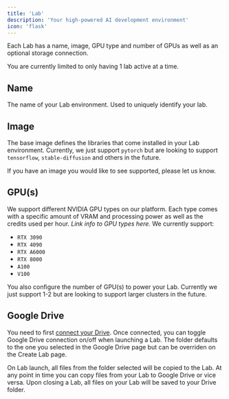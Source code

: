 ```yaml
---
title: 'Lab'
description: 'Your high-powered AI development environment'
icon: 'flask'
---
```


Each Lab has a name, image, GPU type and number of GPUs as well as an optional storage connection.

<Note>You are currently limited to only having 1 lab active at a time.</Note>

## Name

The name of your Lab environment. Used to uniquely identify your lab. 

## Image

The base image defines the libraries that come installed in your Lab environment. Currently, we just support ```pytorch``` but are looking to support ```tensorflow```, ```stable-diffusion``` and others in the future.

If you have an image you would like to see supported, please let us know.

## GPU(s)

We support different NVIDIA GPU types on our platform. Each type comes with a specific amount of VRAM and processing power as well as the credits used per hour. _Link info to GPU types here._ We currently support:
- ```RTX 3090```
- ```RTX 4090```
- ```RTX A6000```
- ```RTX 8000```
- ```A100```
- ```V100```

You also configure the number of GPU(s) to power your Lab. Currently we just support 1-2 but are looking to support larger clusters in the future.

## Google Drive

You need to first [connect your Drive](google-drive). Once connected, you can toggle Google Drive connection on/off when launching a Lab. The folder defaults to the one you selected in the Google Drive page but can be overriden on the Create Lab page.

On Lab launch, all files from the folder selected will be copied to the Lab. At any point in time you can copy files from your Lab to Google Drive or vice versa. Upon closing a Lab, all files on your Lab will be saved to your Drive folder.



